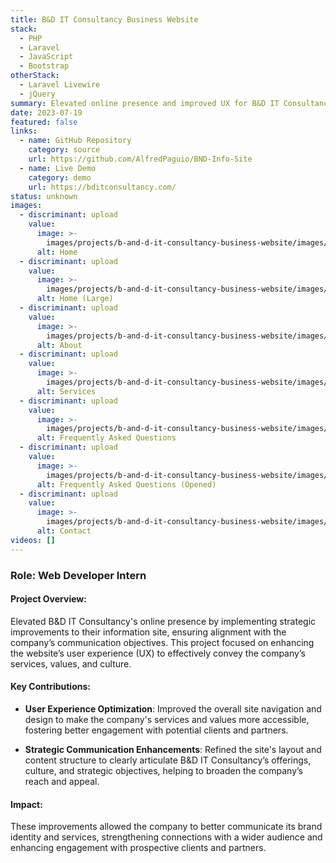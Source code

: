 ```yaml
---
title: B&D IT Consultancy Business Website
stack:
  - PHP
  - Laravel
  - JavaScript
  - Bootstrap
otherStack:
  - Laravel Livewire
  - jQuery
summary: Elevated online presence and improved UX for B&D IT Consultancy site.
date: 2023-07-19
featured: false
links:
  - name: GitHub Repository
    category: source
    url: https://github.com/AlfredPaguio/BND-Info-Site
  - name: Live Demo
    category: demo
    url: https://bditconsultancy.com/
status: unknown
images:
  - discriminant: upload
    value:
      image: >-
        images/projects/b-and-d-it-consultancy-business-website/images/0/value/image.png
      alt: Home
  - discriminant: upload
    value:
      image: >-
        images/projects/b-and-d-it-consultancy-business-website/images/1/value/image.png
      alt: Home (Large)
  - discriminant: upload
    value:
      image: >-
        images/projects/b-and-d-it-consultancy-business-website/images/2/value/image.png
      alt: About
  - discriminant: upload
    value:
      image: >-
        images/projects/b-and-d-it-consultancy-business-website/images/3/value/image.png
      alt: Services
  - discriminant: upload
    value:
      image: >-
        images/projects/b-and-d-it-consultancy-business-website/images/4/value/image.png
      alt: Frequently Asked Questions
  - discriminant: upload
    value:
      image: >-
        images/projects/b-and-d-it-consultancy-business-website/images/5/value/image.png
      alt: Frequently Asked Questions (Opened)
  - discriminant: upload
    value:
      image: >-
        images/projects/b-and-d-it-consultancy-business-website/images/6/value/image.png
      alt: Contact
videos: []
---
```

### **Role**: Web Developer Intern

#### Project Overview:

Elevated B\&D IT Consultancy's online presence by implementing strategic improvements to their information site, ensuring alignment with the company’s communication objectives. This project focused on enhancing the website’s user experience (UX) to effectively convey the company’s services, values, and culture.

#### Key Contributions:

* **User Experience Optimization**: Improved the overall site navigation and design to make the company's services and values more accessible, fostering better engagement with potential clients and partners.

* **Strategic Communication Enhancements**: Refined the site's layout and content structure to clearly articulate B\&D IT Consultancy’s offerings, culture, and strategic objectives, helping to broaden the company’s reach and appeal.

#### Impact:

These improvements allowed the company to better communicate its brand identity and services, strengthening connections with a wider audience and enhancing engagement with prospective clients and partners.
